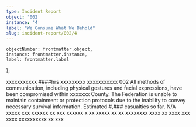 ```yaml
---
type: Incident Report
object: '002'
instance: '4'
label: "We Consume What We Behold"
slug: incident-report/002/4
---
```


    objectNumber: frontmatter.object,
    instance: frontmatter.instance,
    label: frontmatter.label
};

<IncidentReport item={item} slug={frontmatter.slug}>
    <Fragment slot="date"><RedactedDate/></Fragment>
    <Fragment slot="incidentType"><Redacted>xxxxxxxxxxx</Redacted></Fragment>
    <Fragment slot="time"><Redacted>####</Redacted>hrs</Fragment>
    <Fragment slot="reportedBy"><Redacted>xxxxxxxxx</Redacted></Fragment>
    <Fragment slot="location"><Redacted>xxxxxxxxxxx</Redacted></Fragment>
    <Fragment slot="object">002</Fragment>
    <Fragment slot="description">All methods of communication, including physical gestures and facial expressions, have been compromised within <Redacted>xxxxxxx</Redacted> County. The Federation is unable to maintain containment or protection protocols due to the inability to convey necessary survival information. Estimated <Redacted>#,###</Redacted> casualties so far.</Fragment>
    <Fragment slot="witnessExplanation">N/A</Fragment>
    <Fragment slot="followup"><Redacted>xxxxx xxx xxxxxx xx xxx xxxxxx x xx xxxxx xx xx xxxxxxxx xxxx xx xxxx xxx xxxx xxxxxxxxxx xx xxx</Redacted></Fragment>
</IncidentReport>
